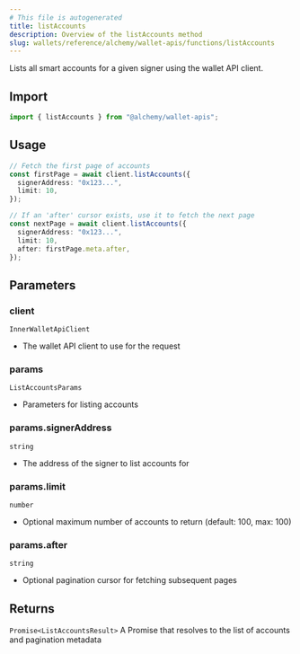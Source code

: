 ```yaml
---
# This file is autogenerated
title: listAccounts
description: Overview of the listAccounts method
slug: wallets/reference/alchemy/wallet-apis/functions/listAccounts
---
```


Lists all smart accounts for a given signer using the wallet API client.

## Import

```ts
import { listAccounts } from "@alchemy/wallet-apis";
```

## Usage

```ts
// Fetch the first page of accounts
const firstPage = await client.listAccounts({
  signerAddress: "0x123...",
  limit: 10,
});

// If an 'after' cursor exists, use it to fetch the next page
const nextPage = await client.listAccounts({
  signerAddress: "0x123...",
  limit: 10,
  after: firstPage.meta.after,
});
```

## Parameters

### client

`InnerWalletApiClient`

- The wallet API client to use for the request

### params

`ListAccountsParams`

- Parameters for listing accounts

### params.signerAddress

`string`

- The address of the signer to list accounts for

### params.limit

`number`

- Optional maximum number of accounts to return (default: 100, max: 100)

### params.after

`string`

- Optional pagination cursor for fetching subsequent pages

## Returns

`Promise<ListAccountsResult>`
A Promise that resolves to the list of accounts and pagination metadata
